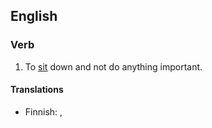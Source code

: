==English==
===Verb===
{{en-verb|sits around|sitting around|sat around|sat around}}
#To [[sit]] down and not do anything important.

====Translations====
{{top}}
* Finnish: {{t-|fi|istuskella}}, {{t-|fi|istuksia}}
{{mid}}
{{bottom}}